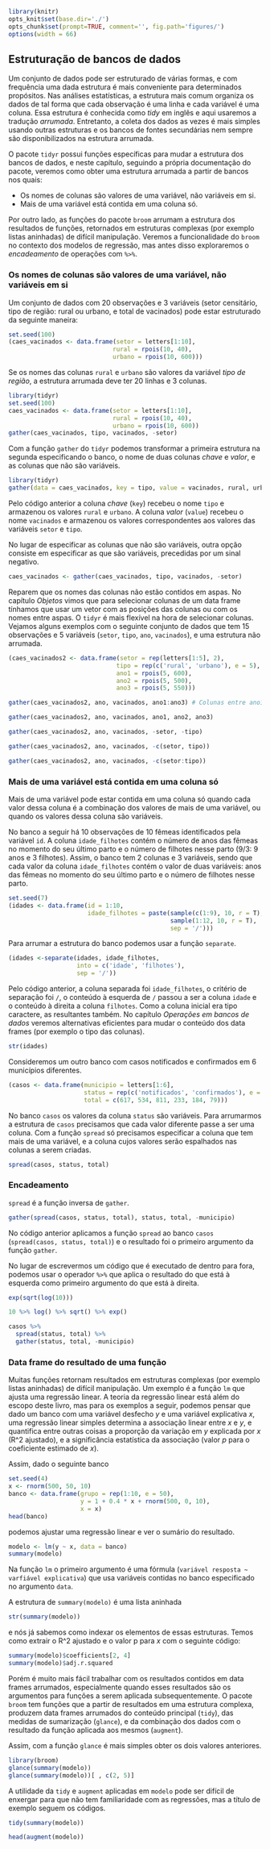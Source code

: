 ```r
library(knitr)
opts_knit$set(base.dir='./')
opts_chunk$set(prompt=TRUE, comment='', fig.path='figures/')
options(width = 66)
```

## Estruturação de bancos de dados

Um conjunto de dados pode ser estruturado de várias formas, e com frequência uma dada estrutura é mais conveniente para determinados propósitos. Nas análises estatísticas, a estrutura mais comum organiza os dados de tal forma que cada observação é uma linha e cada variável é uma coluna. Essa estrutura é conhecida como *tidy* em inglês e aqui usaremos a tradução *arrumada*. Entretanto, a coleta dos dados as vezes é mais simples usando outras estruturas e os bancos de fontes secundárias nem sempre são disponibilizados na estrutura arrumada.  

O pacote `tidyr` possui funções específicas para mudar a estrutura dos bancos de dados, e neste capítulo, seguindo a própria documentação do pacote, veremos como obter uma estrutura arrumada a partir de bancos nos quais:

* Os nomes de colunas são valores de uma variável, não variáveis em si.
* Mais de uma variável está contida em uma coluna só.

Por outro lado, as funções do pacote `broom` arrumam a estrutura dos resultados de funções, retornados em estruturas complexas (por exemplo listas aninhadas) de difícil manipulação. Veremos a funcionalidade do `broom` no contexto dos modelos de regressão, mas antes disso exploraremos o *encadeamento* de operações com `%>%`.

### Os nomes de colunas são valores de uma variável, não variáveis em si

Um conjunto de dados com 20 observações e 3 variáveis (setor censitário, tipo de região: rural ou urbano, e total de vacinados) pode estar estruturado da seguinte maneira:

```r
set.seed(100)
(caes_vacinados <- data.frame(setor = letters[1:10],
                             rural = rpois(10, 40),
                             urbano = rpois(10, 600)))
```

Se os nomes das colunas `rural` e `urbano` são valores da variável *tipo de região*, a estrutura arrumada deve ter 20 linhas e 3 colunas.

```r
library(tidyr)
set.seed(100)
caes_vacinados <- data.frame(setor = letters[1:10],
                             rural = rpois(10, 40),
                             urbano = rpois(10, 600))
gather(caes_vacinados, tipo, vacinados, -setor)
```

Com a função `gather` do `tidyr` podemos transformar a primeira estrutura na segunda especificando o banco, o nome de duas colunas *chave* e *valor*, e as colunas que não são variáveis.

```r
library(tidyr)
gather(data = caes_vacinados, key = tipo, value = vacinados, rural, urbano)
```

Pelo código anterior a coluna *chave* (`key`) recebeu o nome `tipo` e armazenou os valores `rural` e `urbano`. A coluna *valor* (`value`) recebeu o nome `vacinados` e armazenou os valores correspondentes aos valores das variáveis `setor` e `tipo`.  

No lugar de especificar as colunas que não são variáveis, outra opção consiste em especificar as que são variáveis, precedidas por um sinal negativo. 

```r
caes_vacinados <- gather(caes_vacinados, tipo, vacinados, -setor)
```

Reparem que os nomes das colunas não estão contidos em aspas. No capítulo *Objetos* vimos que para selecionar colunas de um data frame tínhamos que usar um vetor com as posições das colunas ou com os nomes entre aspas. O `tidyr` é mais flexível na hora de selecionar colunas. Vejamos alguns exemplos com o seguinte conjunto de dados que tem 15 observações e 5 variáveis (`setor`, `tipo`, `ano`, `vacinados`), e uma estrutura não arrumada.

```r
(caes_vacinados2 <- data.frame(setor = rep(letters[1:5], 2),
                              tipo = rep(c('rural', 'urbano'), e = 5),
                              ano1 = rpois(5, 600),
                              ano2 = rpois(5, 500),
                              ano3 = rpois(5, 550)))
```

```r
gather(caes_vacinados2, ano, vacinados, ano1:ano3) # Colunas entre ano1 e ano3.
```

```r
gather(caes_vacinados2, ano, vacinados, ano1, ano2, ano3)
```

```r
gather(caes_vacinados2, ano, vacinados, -setor, -tipo)
```

```r
gather(caes_vacinados2, ano, vacinados, -c(setor, tipo))
```

```r
gather(caes_vacinados2, ano, vacinados, -c(setor:tipo))
```

### Mais de uma variável está contida em uma coluna só

Mais de uma variável pode estar contida em uma coluna só quando cada valor dessa coluna é a combinação dos valores de mais de uma variável, ou quando os valores dessa coluna são variáveis.  

No banco a seguir há 10 observações de 10 fêmeas identificados pela variável `id`. A coluna `idade_filhotes` contém o número de anos das fêmeas no momento do seu último parto e o número de filhotes nesse parto  (9/3: 9 anos e 3 filhotes). Assim, o banco tem 2 colunas e 3 variáveis, sendo que cada valor da coluna `idade_filhotes` contém o valor de duas variáveis: anos das fêmeas no momento do seu último parto e o número de filhotes nesse parto.

```r
set.seed(7)
(idades <- data.frame(id = 1:10,
                      idade_filhotes = paste(sample(c(1:9), 10, r = T),
                                             sample(1:12, 10, r = T),
                                             sep = '/')))
```

Para arrumar a estrutura do banco podemos usar a função `separate`.

```r
(idades <-separate(idades, idade_filhotes,
                   into = c('idade', 'filhotes'),
                   sep = '/'))
```

Pelo código anterior, a coluna separada foi `idade_filhotes`, o critério de separação foi `/`, o conteúdo à esquerda de `/` passou a ser a coluna `idade` e o conteúdo à direita a coluna `filhotes`. Como a coluna inicial era tipo caractere, as resultantes também. No capítulo *Operações em bancos de dados* veremos alternativas eficientes para mudar o conteúdo dos data frames (por exemplo o tipo das colunas).

```r
str(idades)
```

Consideremos um outro banco com casos notificados e confirmados em 6 municípios diferentes.

```r
(casos <- data.frame(municipio = letters[1:6],
                     status = rep(c('notificados', 'confirmados'), e = 6),
                     total = c(617, 534, 811, 233, 184, 79)))
```

No banco `casos` os valores da coluna `status` são variáveis. Para arrumarmos a estrutura de `casos` precisamos que cada valor diferente passe a ser uma coluna. Com a função `spread` só precisamos especificar a coluna que tem mais de uma variável, e a coluna cujos valores serão espalhados nas colunas a serem criadas.

```r
spread(casos, status, total)
```

### Encadeamento

`spread` é a função inversa de `gather`.

```r
gather(spread(casos, status, total), status, total, -municipio)
```

No código anterior aplicamos a função `spread` ao banco `casos` (`spread(casos, status, total)`) e o resultado foi o primeiro argumento da função `gather`.  

No lugar de escrevermos um código que é executado de dentro para fora, podemos usar o operador `%>%` que aplica o resultado do que está à esquerda como primeiro argumento do que está à direita.

```r
exp(sqrt(log(10)))
```

```r
10 %>% log() %>% sqrt() %>% exp()
```

```r
casos %>%
  spread(status, total) %>%
  gather(status, total, -municipio)
```

### Data frame do resultado de uma função

Muitas funções retornam resultados em estruturas complexas (por exemplo listas aninhadas) de difícil manipulação. Um exemplo é a função `lm` que ajusta uma regressão linear. A teoria da regressão linear está além do escopo deste livro, mas para os exemplos a seguir, podemos pensar que dado um banco com uma variável desfecho *y* e uma variável explicativa *x*, uma regressão linear simples determina a associação linear entre *x* e *y*, e quantifica entre outras coisas a proporção da variação em *y* explicada por *x* (R^2 ajustado), e a significância estatística da associação (valor *p* para o coeficiente estimado de *x*).  

Assim, dado o seguinte banco

```r
set.seed(4)
x <- rnorm(500, 50, 10)
banco <- data.frame(grupo = rep(1:10, e = 50),
                    y = 1 + 0.4 * x + rnorm(500, 0, 10),
                    x = x)
head(banco)
```

podemos ajustar uma regressão linear e ver o sumário do resultado.

```r
modelo <- lm(y ~ x, data = banco)
summary(modelo)
```

Na função `lm` o primeiro argumento é uma fórmula (`variável resposta ~ varfiável explicativa`) que usa variáveis contidas no banco especificado no argumento `data`.  

A estrutura de `summary(modelo)` é uma lista aninhada 

```r
str(summary(modelo))
```

e nós já sabemos como indexar os elementos de essas estruturas. Temos como extrair o R^2 ajustado e o valor p para *x* com o seguinte código:

```r
summary(modelo)$coefficients[2, 4]
summary(modelo)$adj.r.squared
```

Porém é muito mais fácil trabalhar com os resultados contidos em data frames arrumados, especialmente quando esses resultados são os argumentos para funções a serem aplicada subsequentemente. O pacote `broom` tem funções que a partir de resultados em uma estrutura complexa, produzem data frames arrumados do conteúdo principal (`tidy`), das medidas de sumarização (`glance`), e da combinação dos dados com o resultado da função aplicada aos mesmos (`augment`).  

Assim, com a função `glance` é mais simples obter os dois valores anteriores.

```r
library(broom)
glance(summary(modelo))
glance(summary(modelo))[ , c(2, 5)]
```

A utilidade da `tidy` e `augment` aplicadas em `modelo` pode ser difícil de enxergar para que não tem familiaridade com as regressões, mas a título de exemplo seguem os códigos.  

```r
tidy(summary(modelo))
```

```r
head(augment(modelo))
```
